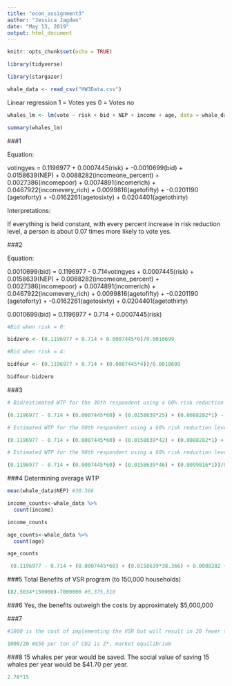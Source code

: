 ```yaml
---
title: "econ_assignment3"
author: "Jessica Jagdeo"
date: "May 13, 2019"
output: html_document
---
```


```r
knitr::opts_chunk$set(echo = TRUE)
```

```r

library(tidyverse)

library(stargazer)

whale_data <- read_csv("HW3Data.csv")

```

Linear regression
1 = Votes yes
0 = Votes no
    
```r

whales_lm <- lm(vote ~ risk + bid + NEP + income + age, data = whale_data)

summary(whales_lm)


```

###1

Equation:

votingyes = 0.1196977 + 0.0007445(risk) + -0.0010699(bid) + 0.0158639(NEP) + 0.0088282(incomeone_percent) +  0.0027386(incomepoor) + 0.0074891(incomerich) + 0.0467922(incomevery_rich) +  0.0099816(agetofifty) + -0.0201190 (agetoforty) +  -0.0162261(agetosixty) + 0.0204401(agetothirty)

Interpretations:

If everything is held constant, with every percent increase in risk reduction level, a person is about 0.07 times more likely to vote yes. 

###2

Equation:

0.0010699(bid) = 0.1196977 - 0.714votingyes + 0.0007445(risk) + 0.0158639(NEP) + 0.0088282(incomeone_percent) +  0.0027386(incomepoor) + 0.0074891(incomerich) + 0.0467922(incomevery_rich) +  0.0099816(agetofifty) + -0.0201190 (agetoforty) +  -0.0162261(agetosixty) + 0.0204401(agetothirty)


0.0010699(bid) = 0.1196977 + 0.714 + 0.0007445(risk) 

```r

#Bid when risk = 0:

bidzero <- (0.1196977 + 0.714 + 0.0007445*0)/0.0010699

#Bid when risk = 4:

bidfour <- (0.1196977 + 0.714 + (0.0007445*4))/0.0010699

bidfour-bidzero


```

###3

```r

# Bid/estimated WTP for the 30th respondent using a 60% risk reduction level (voted no) NEP=25, income=1percent, age=toforty:

(0.1196977 - 0.714 + (0.0007445*60) + (0.0158639*25) + (0.0088282*1) - (0.0201190*1))/0.0010699 

# Estimated WTP for the 60th respondent using a 60% risk reduction level (voted yes) NEP=42, income=1percent, age=tofifty:

(0.1196977 - 0.714 + (0.0007445*60) + (0.0158639*42) + (0.0088282*1) + (0.0099816*1))/0.0010699 

# Estimated WTP for the 90th respondent using a 60% risk reduction level (voted no) NEP=46, income=middle, age=tofifty:

(0.1196977 - 0.714 + (0.0007445*60) + (0.0158639*46) + (0.0099816*1))/0.0010699

```



###4 Determining average WTP
```r
mean(whale_data$NEP) #38.366

income_counts<-whale_data %>% 
  count(income)

income_counts

age_counts<-whale_data %>% 
  count(age)

age_counts

 (0.1196977 - 0.714 + (0.0007445*60) + (0.0158639*38.366) + 0.0088282 + 0.0204401)/0.0010699 #82.5034


```

###5 Total Benefits of VSR program (to 150,000 households)
```r

(82.5034*150000)-7000000 #5,375,510

```



###6
Yes, the benefits outweigh the costs by approximately $5,000,000


###7
```r
#1000 is the cost of implementing the VSR but will result in 20 fewer tons of CO2 emitted per transit

1000/20 #$50 per ton of CO2 is Z*, market equilibrium
```


###8
15 whales per year would be saved. The social value of saving 15 whales per year would be $41.70 per year.
```r

2.78*15


```


